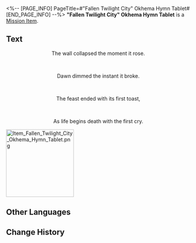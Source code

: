 <%-- [PAGE_INFO]
PageTitle=#"Fallen Twilight City" Okhema Hymn Tablet#
[END_PAGE_INFO] --%>
{{Item Infobox
|id          = 150075
|image       = Item Fallen Twilight City Okhema Hymn Tablet.png{{subst:void|<!--$UPLOAD:<<SpriteOutput/ItemFigures/150075.png>-<Item Fallen Twilight City Okhema Hymn Tablet.png>-<Item Icons>>-->}}
|type        = Mission Item
|invCategory = Missions
|rarity      = 3
|effect      = 
|description = A tablet inscribed with hymns and other writings, prophesying towards the end. It is said that within these fragments lies a secret so profound that it longs to be uncovered.
}}
{{Description|''"Prophecies never carry their message in plain words." &mdash; Anonymous Priest''}}
'''"Fallen Twilight City" Okhema Hymn Tablet''' is a [[Mission Item]].

==Text==
<div align="center">{{Color|Keyword|"Fallen Twilight City" Okhema Hymn Tablet}}</div>
<div align="center">The wall collapsed the moment it rose.</div><br /><div align="center">Dawn dimmed the instant it broke.</div><br /><div align="center">The feast ended with its first toast,</div><br /><div align="center">As life begins death with the first cry.</div>
[[File:Item Fallen Twilight City Okhema Hymn Tablet.png|185px]]{{subst:void|<!--$UPLOAD:<<SpriteOutput/Mission/EventPic/PicItem150075.png>-<Item Fallen Twilight City Okhema Hymn Tablet.png>-<Item Images>>-->}}

==Other Languages==
{{Other Languages
|en   = "Fallen Twilight City" Okhema Hymn Tablet
|zhs  = 「沉沦暮城」奥赫玛的颂言石板
|zht  = 「沉淪暮城」奧赫瑪的頌言石板
|ja   = 「黄昏に沈む城」オクヘイマの頌歌石板
|ko   = 「몰락한 황혼의 도시」 오크마의 송가 석판
|es   = Losa con himno de Oqueima, Ciudad Sumida en el Crepúsculo
|fr   = Tablette prophétique d'Okhema, la Ville du crépuscule déchue
|ru   = Скрижаль оды Падшего города сумерек Охемы
|th   = แผ่นหินสดุดีใน Okhema "เมืองลาลับอัสดง"
|vi   = Phiến Đá Ca Tụng "Thành Phố Chìm Vào Hoàng Hôn" Okhema
|de   = Hymnentafel aus „Gefallene Zwielichtstadt“ Okhema
|id   = Prasasti Ode "Kota Senja yang Runtuh" Okhema
|pt   = Tabuleta de Hinos de Okhema, Pólis Caída do Crepúsculo
}}

==Change History==
{{Change History|3.3}}